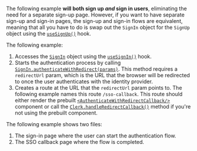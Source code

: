 The following example **will both sign up _and_ sign in users**, eliminating the need for a separate sign-up page. However, if you want to have separate sign-up and sign-in pages, the sign-up and sign-in flows are equivalent, meaning that all you have to do is swap out the `SignIn` object for the `SignUp` object using the [`useSignUp()`](/docs/references/react/use-sign-up) hook.

The following example:

1. Accesses the [`SignIn`](/docs/references/javascript/sign-in/sign-in) object using the [`useSignIn()`](/docs/references/react/use-sign-in) hook.
1. Starts the authentication process by calling [`SignIn.authenticateWithRedirect(params)`](/docs/references/javascript/sign-in/authenticate-with#authenticate-with-redirect). This method requires a `redirectUrl` param, which is the URL that the browser will be redirected to once the user authenticates with the identity provider.
1. Creates a route at the URL that the `redirectUrl` param points to. The following example names this route `/sso-callback`. This route should either render the prebuilt [`<AuthenticateWithRedirectCallback/>`](/docs/components/control/authenticate-with-callback) component or call the [`Clerk.handleRedirectCallback()`](/docs/references/javascript/clerk/handle-navigation#handle-redirect-callback) method if you're not using the prebuilt component.

The following example shows two files:

1. The sign-in page where the user can start the authentication flow.
1. The SSO callback page where the flow is completed.
